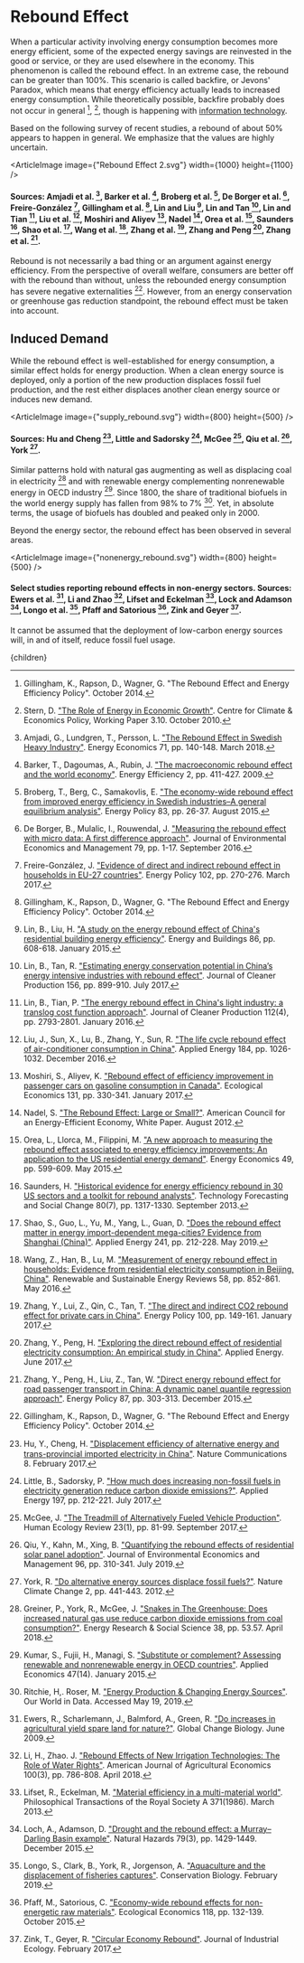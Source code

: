 


# Rebound Effect
When a particular activity involving energy consumption becomes more energy efficient, some of the expected energy savings are reinvested in the good or service, or they are used elsewhere in the economy. This phenomenon is called the rebound effect. In an extreme case, the rebound can be greater than 100%. This scenario is called backfire, or Jevons' Paradox, which means that energy efficiency actually leads to increased energy consumption. While theoretically possible, backfire probably does not occur in general [^7], [^29], though is happening with [information technology](/energy/transport/transpo_data).

Based on the following survey of recent studies, a rebound of about 50% appears to happen in general. We emphasize that the values are highly uncertain.

<ArticleImage image={"Rebound Effect 2.svg"} width={1000} height={1100} />
#### Sources: Amjadi et al. [^1], Barker et al. [^2], Broberg et al. [^3], De Borger et al. [^4], Freire-González [^6], Gillingham et al. [^7], Lin and Liu [^13], Lin and Tan [^14], Lin and Tian [^15], Liu et al. [^17], Moshiri and Aliyev [^21], Nadel [^22], Orea et al. [^23], Saunders [^27], Shao et al. [^28], Wang et al. [^30], Zhang et al. [^32], Zhang and Peng [^33], Zhang et al. [^34].

Rebound is not necessarily a bad thing or an argument against energy efficiency. From the perspective of overall welfare, consumers are better off with the rebound than without, unless the rebounded energy consumption has severe negative externalities [^7]. However, from an energy conservation or greenhouse gas reduction standpoint, the rebound effect must be taken into account.

## Induced Demand
While the rebound effect is well-established for energy consumption, a similar effect holds for energy production. When a clean energy source is deployed, only a portion of the new production displaces fossil fuel production, and the rest either displaces another clean energy source or induces new demand.

<ArticleImage image={"supply_rebound.svg"} width={800} height={500} />
#### Sources: Hu and Cheng [^9], Little and Sadorsky [^16], McGee [^20], Qiu et al. [^25], York [^31].

Similar patterns hold with natural gas augmenting as well as displacing coal in electricity [^8] and with renewable energy complementing nonrenewable energy in OECD industry [^10]. Since 1800, the share of traditional biofuels in the world energy supply has fallen from 98% to 7% [^26]. Yet, in absolute terms, the usage of biofuels has doubled and peaked only in 2000.

Beyond the energy sector, the rebound effect has been observed in several areas.

<ArticleImage image={"nonenergy_rebound.svg"} width={800} height={500} />
#### Select studies reporting rebound effects in non-energy sectors. Sources: Ewers et al. [^5], Li and Zhao [^11], Lifset and Eckelman [^12], Lock and Adamson [^18], Longo et al. [^19], Pfaff and Satorious [^24], Zink and Geyer [^35].

It cannot be assumed that the deployment of low-carbon energy sources will, in and of itself, reduce fossil fuel usage.

[^1]: Amjadi, G., Lundgren, T., Persson, L. ["The Rebound Effect in Swedish Heavy Industry"](https://www.sciencedirect.com/science/article/pii/S0140988318300501). Energy Economics 71, pp. 140-148. March 2018.

[^2]: Barker, T., Dagoumas, A., Rubin, J. ["The macroeconomic rebound effect and the world economy"](https://www.unternehmenssteuertag.de/fileadmin/user_upload/Redaktion/Seco@home/Projektpartner_Ergebnisse/macroeconomicRebound.pdf). Energy Efficiency 2, pp. 411-427. 2009.

[^3]: Broberg, T., Berg, C., Samakovlis, E. ["The economy-wide rebound effect from improved energy efficiency in Swedish industries–A general equilibrium analysis"](https://www.sciencedirect.com/science/article/pii/S0301421515001408). Energy Policy 83, pp. 26-37. August 2015.

[^4]: De Borger, B., Mulalic, I., Rouwendal, J. ["Measuring the rebound effect with micro data: A first difference approach"](https://www.sciencedirect.com/science/article/abs/pii/S0095069616300134). Journal of Environmental Economics and Management 79, pp. 1-17. September 2016.

[^5]: Ewers, R., Scharlemann, J., Balmford, A., Green, R. ["Do increases in agricultural yield spare land for nature?"](https://onlinelibrary.wiley.com/doi/abs/10.1111/j.1365-2486.2009.01849.x). Global Change Biology. June 2009.

[^6]: Freire-González, J. ["Evidence of direct and indirect rebound effect in households in EU-27 countries"](https://www.sciencedirect.com/science/article/pii/S0301421516306577). Energy Policy 102, pp. 270-276. March 2017.

[^7]: Gillingham, K., Rapson, D., Wagner, G. "The Rebound Effect and Energy Efficiency Policy". October 2014.

[^8]: Greiner, P., York, R., McGee, J. ["Snakes in The Greenhouse: Does increased natural gas use reduce carbon dioxide emissions from coal consumption?"](https://www.sciencedirect.com/science/article/pii/S2214629618301270). Energy Research & Social Science 38, pp. 53.57. April 2018.

[^9]: Hu, Y., Cheng, H. ["Displacement efﬁciency of alternative energy and trans-provincial imported electricity in China"](https://www.researchgate.net/publication/313802088_Displacement_efficiency_of_alternative_energy_and_trans-provincial_imported_electricity_in_China). Nature Communications 8. February 2017.

[^10]: Kumar, S., Fujii, H., Managi, S. ["Substitute or complement? Assessing renewable and nonrenewable energy in OECD countries"](https://www.tandfonline.com/doi/abs/10.1080/00036846.2014.997922?journalCode=raec20). Applied Economics 47(14). January 2015.

[^11]: Li, H., Zhao. J. ["Rebound Effects of New Irrigation Technologies: The Role of Water Rights"](https://academic.oup.com/ajae/article-abstract/100/3/786/4917555). American Journal of Agricultural Economics 100(3), pp. 786-808. April 2018.

[^12]: Lifset, R., Eckelman, M. ["Material efficiency in a multi-material world"](https://royalsocietypublishing.org/doi/full/10.1098/rsta.2012.0002). Philosophical Transactions of the Royal Society A 371(1986). March 2013.

[^13]: Lin, B., Liu, H. ["A study on the energy rebound effect of China's residential building energy efficiency"](https://www.researchgate.net/publication/276406521_A_study_on_the_energy_rebound_effect_of_China's_residential_building_energy_efficiency). Energy and Buildings 86, pp. 608-618. January 2015.

[^14]: Lin, B., Tan, R. ["Estimating energy conservation potential in China’s energy intensive industries with rebound effect"](https://www.sciencedirect.com/science/article/pii/S095965261730820X). Journal of Cleaner Production 156, pp. 899-910. July 2017.

[^15]: Lin, B., Tian, P. ["The energy rebound effect in China's light industry: a translog cost function approach"](https://www.sciencedirect.com/science/article/pii/S0959652615007908). Journal of Cleaner Production 112(4), pp. 2793-2801. January 2016.

[^16]: Little, B., Sadorsky, P. ["How much does increasing non-fossil fuels in electricity generation reduce carbon dioxide emissions?"](https://www.sciencedirect.com/science/article/pii/S0306261917304154). Applied Energy 197, pp. 212-221. July 2017.

[^17]: Liu, J., Sun, X., Lu, B., Zhang, Y., Sun, R. ["The life cycle rebound effect of air-conditioner consumption in China"](https://www.sciencedirect.com/science/article/pii/S0306261915015500). Applied Energy 184, pp. 1026-1032. December 2016.

[^18]: Loch, A., Adamson, D. ["Drought and the rebound effect: a Murray–Darling Basin example"](https://link.springer.com/article/10.1007/s11069-015-1705-y). Natural Hazards 79(3), pp. 1429-1449. December 2015.

[^19]: Longo, S., Clark, B., York, R., Jorgenson, A. ["Aquaculture and the displacement of fisheries captures"](https://onlinelibrary.wiley.com/doi/abs/10.1111/cobi.13295). Conservation Biology. February 2019.

[^20]: McGee, J. ["The Treadmill of Alternatively Fueled Vehicle Production"](https://www.semanticscholar.org/paper/The-Treadmill-of-Alternatively-Fueled-Vehicle-Mcgee/8ad1931dc77c1fc8331cb5591b973bf18e40dcb1). Human Ecology Review 23(1), pp. 81-99. September 2017.

[^21]: Moshiri, S., Aliyev, K. ["Rebound effect of efficiency improvement in passenger cars on gasoline consumption in Canada"](https://www.sciencedirect.com/science/article/pii/S0921800915303438). Ecological Economics 131, pp. 330-341. January 2017.

[^22]: Nadel, S. ["The Rebound Effect: Large or Small?"](http://aceee.org/files/pdf/white-paper/rebound-large-and-small.pdf). American Council for an Energy-Efficient Economy, White Paper. August 2012.

[^23]: Orea, L., Llorca, M., Filippini, M. ["A new approach to measuring the rebound effect associated to energy efficiency improvements: An application to the US residential energy demand"](https://www.sciencedirect.com/science/article/pii/S0140988315001085). Energy Economics 49, pp. 599-609. May 2015.

[^24]: Pfaff, M., Satorious, C. ["Economy-wide rebound effects for non-energetic raw materials"](https://www.sciencedirect.com/science/article/pii/S0921800915003079). Ecological Economics 118, pp. 132-139. October 2015.

[^25]: Qiu, Y., Kahn, M., Xing, B. ["Quantifying the rebound effects of residential solar panel adoption"](https://www.sciencedirect.com/science/article/abs/pii/S0095069618309203?dgcid=author). Journal of Environmental Economics and Management 96, pp. 310-341. July 2019.

[^26]: Ritchie, H,. Roser, M. ["Energy Production & Changing Energy Sources"](https://ourworldindata.org/energy-production-and-changing-energy-sources). Our World in Data. Accessed May 19, 2019.

[^27]: Saunders, H. ["Historical evidence for energy efficiency rebound in 30 US sectors and a toolkit for rebound analysts"](https://www.sciencedirect.com/science/article/pii/S0040162512003228). Technology Forecasting and Social Change 80(7), pp. 1317-1330. September 2013.

[^28]: Shao, S., Guo, L., Yu, M., Yang, L., Guan, D. ["Does the rebound effect matter in energy import-dependent mega-cities? Evidence from Shanghai (China)"](https://www.sciencedirect.com/science/article/pii/S0306261919304003). Applied Energy 241, pp. 212-228. May 2019.

[^29]: Stern, D. ["The Role of Energy in Economic Growth"](http://ccep.anu.edu.au/data/2010/pdf/wpaper/CCEP-3-10.pdf). Centre for Climate & Economics Policy, Working Paper 3.10. October 2010.

[^30]: Wang, Z., Han, B., Lu, M. ["Measurement of energy rebound effect in households: Evidence from residential electricity consumption in Beijing, China"](https://www.sciencedirect.com/science/article/pii/S1364032115015622). Renewable and Sustainable Energy Reviews 58, pp. 852-861. May 2016.

[^31]: York, R. ["Do alternative energy sources displace fossil fuels?"](https://www.nature.com/articles/nclimate1451). Nature Climate Change 2, pp. 441-443. 2012.

[^32]: Zhang, Y., Lui, Z., Qin, C., Tan, T. ["The direct and indirect CO2 rebound effect for private cars in China"](https://www.sciencedirect.com/science/article/pii/S0301421516305535). Energy Policy 100, pp. 149-161. January 2017.

[^33]: Zhang, Y., Peng, H. ["Exploring the direct rebound effect of residential electricity consumption: An empirical study in China"](https://www.sciencedirect.com/science/article/pii/S0306261916318578). Applied Energy. June 2017.

[^34]: Zhang, Y., Peng, H., Liu, Z., Tan, W. ["Direct energy rebound effect for road passenger transport in China: A dynamic panel quantile regression approach"](https://www.sciencedirect.com/science/article/pii/S0301421515301087). Energy Policy 87, pp. 303-313. December 2015.

[^35]: Zink, T., Geyer, R. ["Circular Economy Rebound"](https://www.researchgate.net/publication/313371834_Circular_Economy_Rebound). Journal of Industrial Ecology. February 2017.

  <Article 
    focusAreaUrl={focusAreaUrl} 
    hierarchy={hierarchy} 
    site={site}
  >
    {children}
  </Article>